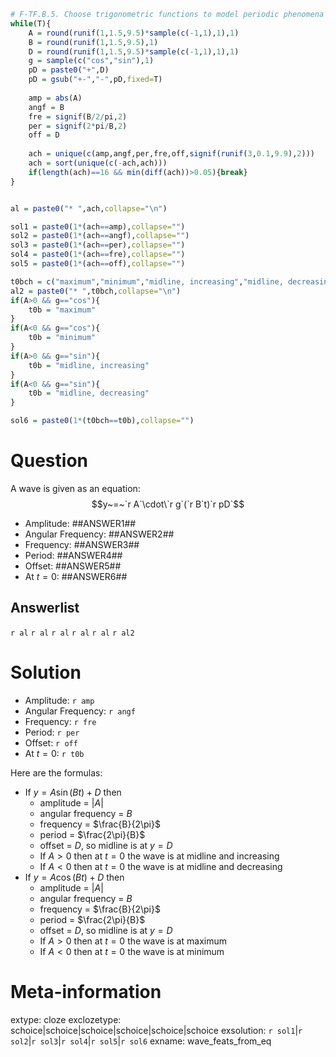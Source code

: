 ```r
# F-TF.B.5. Choose trigonometric functions to model periodic phenomena with specified amplitude, frequency, and midline.
while(T){
    A = round(runif(1,1.5,9.5)*sample(c(-1,1),1),1)
    B = round(runif(1,1.5,9.5),1)
    D = round(runif(1,1.5,9.5)*sample(c(-1,1),1),1)
    g = sample(c("cos","sin"),1)
    pD = paste0("+",D)
    pD = gsub("+-","-",pD,fixed=T)
    
    amp = abs(A)
    angf = B
    fre = signif(B/2/pi,2)
    per = signif(2*pi/B,2)
    off = D
    
    ach = unique(c(amp,angf,per,fre,off,signif(runif(3,0.1,9.9),2)))
    ach = sort(unique(c(-ach,ach)))
    if(length(ach)==16 && min(diff(ach))>0.05){break}
}


al = paste0("* ",ach,collapse="\n")

sol1 = paste0(1*(ach==amp),collapse="")
sol2 = paste0(1*(ach==angf),collapse="")
sol3 = paste0(1*(ach==per),collapse="")
sol4 = paste0(1*(ach==fre),collapse="")
sol5 = paste0(1*(ach==off),collapse="")

t0bch = c("maximum","minimum","midline, increasing","midline, decreasing")
al2 = paste0("* ",t0bch,collapse="\n")
if(A>0 && g=="cos"){
    t0b = "maximum"
}
if(A<0 && g=="cos"){
    t0b = "minimum"
}
if(A>0 && g=="sin"){
    t0b = "midline, increasing"
}
if(A<0 && g=="sin"){
    t0b = "midline, decreasing"
}

sol6 = paste0(1*(t0bch==t0b),collapse="")

```

Question
========

A wave is given as an equation:
$$y~=~`r A`\cdot\`r g`(`r B`t)`r pD`$$

* Amplitude: ##ANSWER1##
* Angular Frequency: ##ANSWER2##
* Frequency: ##ANSWER3##
* Period: ##ANSWER4##
* Offset: ##ANSWER5##
* At $t=0$: ##ANSWER6##



Answerlist
--------

`r al`
`r al`
`r al`
`r al`
`r al`
`r al2`


Solution
========

* Amplitude: `r amp`
* Angular Frequency: `r angf`
* Frequency: `r fre`
* Period: `r per`
* Offset: `r off`
* At $t=0$: `r t0b`

Here are the formulas:

* If $y=A\sin(Bt)+D$ then
    * amplitude = $|A|$
    * angular frequency = $B$
    * frequency = $\frac{B}{2\pi}$
    * period = $\frac{2\pi}{B}$
    * offset = $D$, so midline is at $y=D$
    * If $A>0$ then at $t=0$ the wave is at midline and increasing
    * If $A<0$ then at $t=0$ the wave is at midline and decreasing
* If $y=A\cos(Bt)+D$ then
    * amplitude = $|A|$
    * angular frequency = $B$
    * frequency = $\frac{B}{2\pi}$
    * period = $\frac{2\pi}{B}$
    * offset = $D$, so midline is at $y=D$
    * If $A>0$ then at $t=0$ the wave is at maximum
    * If $A<0$ then at $t=0$ the wave is at minimum



Meta-information
============
extype: cloze
exclozetype: schoice|schoice|schoice|schoice|schoice|schoice
exsolution: `r sol1`|`r sol2`|`r sol3`|`r sol4`|`r sol5`|`r sol6`
exname: wave_feats_from_eq